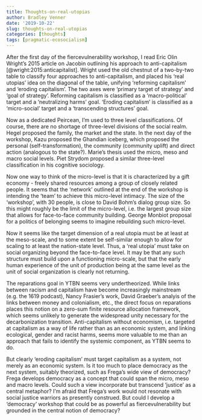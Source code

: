 ```yaml
---
title: Thoughts-on-real-utopias
author: Bradley Venner
date: '2019-10-22'
slug: thoughts-on-real-utopias
categories: [thoughts]
tags: [pragmatic-ecosocialism]
---
```


After the first day of the fiercevulnerability workshop, I read Eric Olin Wright's 2015 article on Jacobin outlining his approach to anti-capitalism [@wright:2015:anticapitalist].  Wright used the old chestnut of a two-by-two table to classify four approaches to anti-capitalism, and placed his 'real utopias' idea on the diagonal of the table, unifying 'reforming capitalism' and 'eroding capitalism'.  The two axes were 'primary target of strategy' and 'goal of strategy'.  Reforming capitalism is classified as a 'macro-political' target and a 'neutralizing harms' goal.  'Eroding capitalism' is classified as a 'micro-social' target and a 'transcending structures' goal.

Now as a dedicated Peircean, I'm used to three level classifications.  Of course, there are no shortage of three-level divisions of the social realm.  Hegel proposed the family, the market and the state.  In the next day of the workshop, Kazu proposed the Ghandian iceberg, which proposed the personal (self-transformation), the community (community uplift) and direct action (analogous to the state?).  Marie's thesis used the micro, meso and macro social levels. Piet Strydom proposed a similar three-level classification in his cognitive sociology.  

Now one way to think of the micro-level is that it is characterized by a gift economy - freely shared resources among a group of closely related people.  It seems that the 'network' outlined at the end of the workshop is intending the 'team' to achieve this micro-level intimacy.  The size of the 'workshop', with 30 people, is close to David Bohm's dialog group size.  So this might roughly be the limit of the micro-level, i.e. the largest group size that allows for face-to-face community building.   George Monbiot proposal for a politics of belonging seems to imagine rebuilding such micro-level. 

Now it seems like the target dimension of a real utopia must be at least at the meso-scale, and to some extent be self-similar enough to allow for scaling to at least the nation-state level.  Thus, a 'real utopia' must take on social organizing beyond the face-to-face level.  It may be that any such structure must build upon a functioning micro-scale, but that the early human experience of the unit of production being at the same level as the unit of social organization is clearly not returning.

The reparations goal in YTBN seems very undertheorized.  While links between racism and capitalism have become increasingly mainstream (e.g. the 1619 podcast), Nancy Frasier's work, David Graeber's analyis of the links between money and colonialism, etc., the direct focus on reparations places this notion on a zero-sum finite resource allocation framework, which seems unlikely to generate the widespread unity necessary for the decarbonization transition.  Anti-capitalism without economism, i.e. targeted at capitalism as a way of life rather than as an economic system, and linking ecological, gender and racist harms, seems more valuable to me than an approach that fails to identify the systemic component, as YTBN seems to do.

But clearly 'eroding capitalism' must target capitalism as a system, not merely as an economic system.  Is it too much to place democracy as the next system, suitably theorized, such as Frega's wide view of democracy?  Frega develops democracy as a concept that could span the micro,  meso and macro levels.  Could such a view incorporate but transcend 'justice' as a central metaphor?  I'm afraid that Frega's work would not resonate with social justice warriors as presently construed.  But could I develop a 'democracy' workshop that could be as powerful as fiercevulnerability but grounded in the central notion of democracy?   